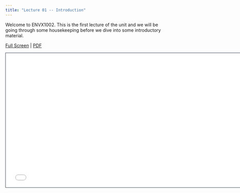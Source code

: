 ```yaml
---
title: "Lecture 01 -- Introduction"
---
```


Welcome to ENVX1002. This is the first lecture of the unit and we will be going through some housekeeping before we dive into some introductory material.

[Full Screen](lecture-01.qmd) | [PDF]() 

```{=html}
<iframe class="slide-deck" src="lecture-01.html" height="420" width="747" style="border: 1px solid #2e3846;"></iframe>
```

<!-- #### Outline -->

<!-- 1. About the Workshop -->
<!-- 2. What can you do with Quarto? -->
<!-- 3. Quarto and R Markdown: A History -->
<!-- 4. Rendering in Quarto -->
<!-- 5. The Structure of a Document -->
<!--    i. Inline Elements -->
<!--    ii. Block Elements -->
<!--    iii. Metadata -->
<!-- 6. The Elements of Markdown -->
<!--    i. Text Formatting -->
<!--    ii. Math -->
<!--    iii. Links and Images -->
<!--    iv. Footnotes -->
<!--    v. Paragraph -->
<!--    vi. Headers -->
<!--    vii. Lists -->
<!--    viii. Display Math -->
<!--    ix. YAML -->

<!-- #### Exercises -->


